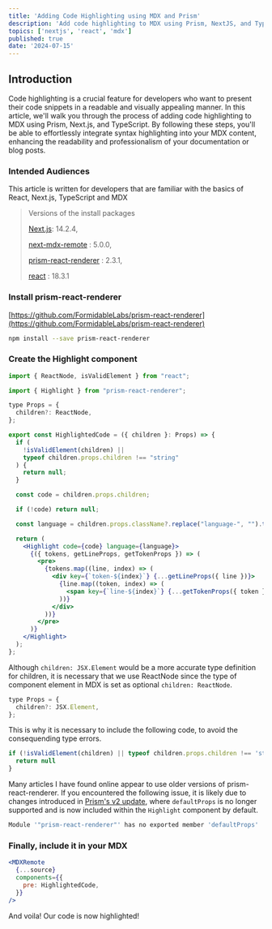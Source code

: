 ```yaml
---
title: 'Adding Code Highlighting using MDX and Prism'
description: 'Add code highlighting to MDX using Prism, NextJS, and TypeScript for readable, visually appealing snippets in your documentation or blog.'
topics: ['nextjs', 'react', 'mdx']
published: true
date: '2024-07-15'
---
```


## Introduction

Code highlighting is a crucial feature for developers who want to present their code snippets in a readable and visually appealing manner. In this article, we'll walk you through the process of adding code highlighting to MDX using Prism, Next.js, and TypeScript. By following these steps, you'll be able to effortlessly integrate syntax highlighting into your MDX content, enhancing the readability and professionalism of your documentation or blog posts.

### Intended Audiences

This article is written for developers that are familiar with the basics of React, Next.js, TypeScript and MDX

> Versions of the install packages
>
> [Next.js](https://nextjs.org/): 14.2.4,
>
> [next-mdx-remote](https://github.com/hashicorp/next-mdx-remote) : 5.0.0,
>
> [prism-react-renderer](https://github.com/FormidableLabs/prism-react-renderer) : 2.3.1,
>
> [react](https://react.dev/) : 18.3.1

### Install prism-react-renderer

[https://github.com/FormidableLabs/prism-react-renderer](https://github.com/FormidableLabs/prism-react-renderer)

```bash
npm install --save prism-react-renderer
```

### Create the Highlight component

```jsx
import { ReactNode, isValidElement } from "react";

import { Highlight } from "prism-react-renderer";

type Props = {
  children?: ReactNode,
};

export const HighlightedCode = ({ children }: Props) => {
  if (
    !isValidElement(children) ||
    typeof children.props.children !== "string"
  ) {
    return null;
  }

  const code = children.props.children;

  if (!code) return null;

  const language = children.props.className?.replace("language-", "").trim();

  return (
    <Highlight code={code} language={language}>
      {({ tokens, getLineProps, getTokenProps }) => (
        <pre>
          {tokens.map((line, index) => (
            <div key={`token-${index}`} {...getLineProps({ line })}>
              {line.map((token, index) => (
                <span key={`line-${index}`} {...getTokenProps({ token })} />
              ))}
            </div>
          ))}
        </pre>
      )}
    </Highlight>
  );
};
```

Although `children: JSX.Element` would be a more accurate type definition for children, it is necessary that we use ReactNode since the type of component element in MDX is set as optional `children: ReactNode`.

```jsx
type Props = {
  children?: JSX.Element,
};
```

This is why it is necessary to include the following code, to avoid the consequending type errors.

```jsx
if (!isValidElement(children) || typeof children.props.children !== 'string') {
  return null
}
```

Many articles I have found online appear to use older versions of prism-react-renderer. If you encountered the following issue, it is likely due to changes introduced in [Prism's v2 update](https://github.com/FormidableLabs/prism-react-renderer?tab=readme-ov-file#upgrade), where `defaultProps` is no longer supported and is now included within the `Highlight` component by default.

```jsx
Module '"prism-react-renderer"' has no exported member 'defaultProps'
```

### Finally, include it in your MDX

```jsx
<MDXRemote
  {...source}
  components={{
    pre: HighlightedCode,
  }}
/>
```

And voila! Our code is now highlighted!
